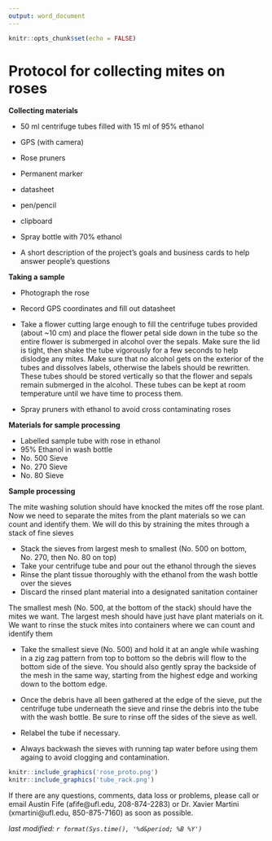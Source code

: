 ---
output: word_document
---

```{r setup, include=FALSE}
knitr::opts_chunk$set(echo = FALSE)
```

# Protocol for collecting mites on roses {#mite_survey}

**Collecting materials**

- 50 ml centrifuge tubes filled with 15 ml of 95% ethanol

- GPS (with camera)

- Rose pruners

- Permanent marker

- datasheet

- pen/pencil

- clipboard

- Spray bottle with 70% ethanol

- A short description of the project's goals and business cards to help answer people's questions


**Taking a sample**

- Photograph the rose

- Record GPS coordinates and fill out datasheet

- Take a flower cutting large enough to fill the centrifuge tubes provided (about ~10 cm) and place the flower petal side down in the tube so the entire flower is submerged in alcohol over the sepals. Make sure the lid is tight, then shake the tube vigorously for a few seconds to help dislodge any mites. Make sure that no alcohol gets on the exterior of the tubes and dissolves labels, otherwise the labels should be rewritten. These tubes should be stored vertically so that the flower and sepals remain submerged in the alcohol. These tubes can be kept at room temperature until we have time to process them.

- Spray pruners with ethanol to avoid cross contaminating roses

**Materials for sample processing**

- Labelled sample tube with rose in ethanol
- 95% Ethanol in wash bottle
- No. 500 Sieve
- No. 270 Sieve
- No. 80 Sieve

**Sample processing**

The mite washing solution should have knocked the mites off the rose plant. Now we need to separate the mites from the plant materials so we can count and identify them. We will do this by straining the mites through a stack of fine sieves

- Stack the sieves from largest mesh to smallest (No. 500 on bottom, No. 270, then No. 80 on top)
- Take your centrifuge tube and pour out the ethanol through the sieves
- Rinse the plant tissue thoroughly with the ethanol from the wash bottle over the sieves
- Discard the rinsed plant material into a designated sanitation container

The smallest mesh (No. 500, at the bottom of the stack) should have the mites we want. The largest mesh should have  just have plant materials on it. We want to rinse the stuck mites into containers where we can count and identify them

- Take the smallest sieve (No. 500) and hold it at an angle while washing in a zig zag pattern from top to bottom so the debris will flow to the bottom side of the sieve. You should also gently spray the backside of the mesh in the same way, starting from the highest edge and working down to the bottom edge.
- Once the debris have all been gathered at the edge of the sieve, put the centrifuge tube underneath the sieve and rinse the debris into the tube with the wash bottle. Be sure to rinse off the sides of the sieve as well.

- Relabel the tube if necessary.

- Always backwash the sieves with running tap water before using them againg to avoid clogging and contamination.

```{r}
knitr::include_graphics('rose_proto.png')
knitr::include_graphics('tube_rack.png')
```

If there are any questions, comments, data loss or problems, please call or email Austin Fife (afife\@ufl.edu, 208-874-2283) or Dr. Xavier Martini (xmartini\@ufl.edu, 850-875-7160) as soon as possible.

*last modified: `r format(Sys.time(), '%d&period; %B %Y')`*